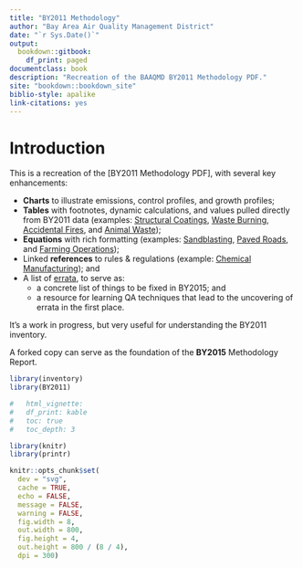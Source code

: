 ```yaml
--- 
title: "BY2011 Methodology"
author: "Bay Area Air Quality Management District"
date: "`r Sys.Date()`"
output: 
  bookdown::gitbook:
    df_print: paged
documentclass: book
description: "Recreation of the BAAQMD BY2011 Methodology PDF."
site: "bookdown::bookdown_site"
biblio-style: apalike
link-citations: yes
---
```


# Introduction

This is a recreation of the [BY2011 Methodology PDF], with several key enhancements:

- **Charts** to illustrate emissions, control profiles, and growth profiles;
- **Tables** with footnotes, dynamic calculations, and values pulled directly from BY2011 data (examples: [Structural Coatings](#petprod-coat-struct-history), [Waste Burning](#waste_burn-planned_ag-methodology), [Accidental Fires](#misc_other-fires-struct-methodology), and [Animal Waste](#misc_other-animal_waste-livestock-methodology));
- **Equations** with rich formatting (examples: [Sandblasting](#indcom-sandblast-calcs), [Paved Roads](#misc_other-roads-paved-methodology), and [Farming Operations](#cat_749-methodology));
- Linked **references** to rules & regulations (example: [Chemical Manufacturing](#chem_fac-other-control)); and
- A list of [errata](#errata), to serve as:
    - a concrete list of things to be fixed in BY2015; and 
    - a resource for learning QA techniques that lead to the uncovering of errata in the first place.

It's a work in progress, but very useful for understanding the BY2011 inventory. 

A forked copy can serve as the foundation of the **BY2015** Methodology Report.

```r
library(inventory)
library(BY2011)
```

```r
#   html_vignette:
#   df_print: kable
#   toc: true
#   toc_depth: 3

library(knitr)
library(printr)

knitr::opts_chunk$set(
  dev = "svg",
  cache = TRUE,
  echo = FALSE,
  message = FALSE,
  warning = FALSE,
  fig.width = 8,
  out.width = 800,
  fig.height = 4,
  out.height = 800 / (8 / 4),
  dpi = 300)
```
